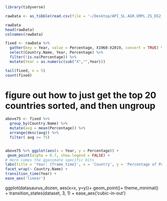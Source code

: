 ```r
library(tidyverse)
```

```r

rawData <- as_tibble(read.csv(file = '~/Desktop/API_SL.AGR.EMPL.ZS_DS2_en_csv_v2_1217816/API_SL.AGR.EMPL.ZS_DS2_en_csv_v2_1217816.csv', ,header = TRUE, skip = 3))

```

```r
rawData
head(rawData) 
colnames(rawData)

```



```r
fixed <- rawData %>%
  gather(key = Year, value = Percentage, X1960:X2019, convert = TRUE) %>% 
  select(Country.Name, Year, Percentage) %>%
  filter(!is.na(Percentage)) %>%
  mutate(Year = as.numeric(sub("X","",Year)))
```

```r
tail(fixed, n = 5)
count(fixed)
```

# figure out how to just get the top 20 countries sorted, and then ungroup

```r
above75 <- fixed %>% 
  group_by(Country.Name) %>% 
  mutate(avg = mean(Percentage)) %>% 
  arrange(desc(avg)) %>%
  filter( avg >= 75)
```

```r

```


```r
above75 %>% ggplot(aes(x = Year, y = Percentage)) +
 geom_point(alpha = 0.7, show.legend = FALSE) +
# Here comes the gganimate specific bits
labs(title = 'Year: {frame_time}', x = 'Country', y = 'Percentage of Population working in Agriculture') +
facet_wrap(~ Country.Name) +
transition_time(Year) +
ease_aes('linear')

```



ggplot(datasaurus_dozen, aes(x=x, y=y))+
  geom_point()+
  theme_minimal() +
  transition_states(dataset, 3, 1) + 
  ease_aes('cubic-in-out')